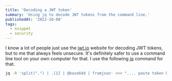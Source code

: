 ```yaml
---
title: 'Decoding a JWT token'
summary: 'Using jq to decode JWT tokens from the command line.'
publishedAt: '2022-10-08'
tags:
  - snippet
  - security
---
```


I know a lot of people just use the [jwt.io](https://jwt.io) website for decoding JWT tokens, but to me that always feels unsecure.
It's definitely safer to use a command line tool on your own computer for that. I use the following [jq](https://stedolan.github.io/jq/) command for that.

```bash
jq -R 'split(".") | .[1] | @base64d | fromjson' <<< ".... paste token here...."
```
